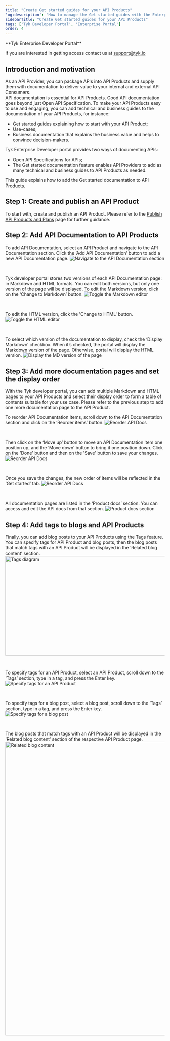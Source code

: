 ```yaml
---
title: "Create Get started guides for your API Products"
'og:description': "How to manage the Get started guides with the Enterprise Developer portal"
sidebarTitle: "Create Get started guides for your API Products"
tags: ['Tyk Developer Portal', 'Enterprise Portal']
order: 4
---
```



<Note>
**Tyk Enterprise Developer Portal**

If you are interested in getting access contact us at [support@tyk.io](<mailto:support@tyk.io?subject=Tyk Enterprise Portal Beta>)
</Note>


## Introduction and motivation

As an API Provider, you can package APIs into API Products and supply them with documentation to deliver value to your internal and external API Consumers.<br/>
API documentation is essential for API Products. Good API documentation goes beyond just Open API Specification. To make your API Products easy to use and engaging, you can add technical and business guides to the documentation of your API Products, for instance:
* Get started guides explaining how to start with your API Product;
* Use-cases;
* Business documentation that explains the business value and helps to convince decision-makers.

Tyk Enterprise Developer portal provides two ways of documenting APIs:
* Open API Specifications for APIs;
* The Get started documentation feature enables API Providers to add as many technical and business guides to API Products as needed.

This guide explains how to add the Get started documentation to API Products.


## Step 1: Create and publish an API Product

To start with, create and publish an API Product. Please refer to the [Publish API Products and Plans](/tyk-stack/tyk-developer-portal/enterprise-developer-portal/getting-started-with-enterprise-portal/publish-api-products-and-plans) page for further guidance.

## Step 2: Add API Documentation to API Products

To add API Documentation, select an API Product and navigate to the API Documentation section.
Click the ‘Add API Documentation’ button to add a new API Documentation page.
<img src="/img/dashboard/portal-management/enterprise-portal/api-docs-navigate-to-the-api-docs-section.png" alt="Navigate to the API Documentation section" />

<br/>

Tyk developer portal stores two versions of each API Documentation page: in Markdown and HTML formats.
You can edit both versions, but only one version of the page will be displayed.
To edit the Markdown version, click on the ‘Change to Markdown’ button.
<img src="/img/dashboard/portal-management/enterprise-portal/api-documentation-page-change-to-md.png" alt="Toggle the Markdown editor" />

<br/>

To edit the HTML version, click the 'Change to HTML' button.
<img src="/img/dashboard/portal-management/enterprise-portal/api-documentation-page-change-to-html.png" alt="Toggle the HTML editor" />

<br/>

To select which version of the documentation to display, check the ‘Display Markdown’ checkbox.
When it’s checked, the portal will display the Markdown version of the page.
Otherwise, portal will display the HTML version.
<img src="/img/dashboard/portal-management/enterprise-portal/api-documentation-page-display-md-version.png" alt="Display the MD version of the page" />


## Step 3: Add more documentation pages and set the display order

With the Tyk developer portal, you can add multiple Markdown and HTML pages to your API Products and select their display order to form a table of contents suitable for your use case.
Please refer to the previous step to add one more documentation page to the API Product.

To reorder API Documentation items, scroll down to the API Documentation section and click on the ‘Reorder items’ button.
<img src="/img/dashboard/portal-management/enterprise-portal/api-documentation-page-start-reordering-docs.png" alt="Reorder API Docs" />

<br/>

Then click on the ‘Move up’ button to move an API Documentation item one position up, and the ‘Move down’ button to bring it one position down. Click on the 'Done' button and then on the 'Save' button to save your changes.
<img src="/img/dashboard/portal-management/enterprise-portal/api-documentation-page-move-doc-up.png" alt="Reorder API Docs" />

<br/>

Once you save the changes, the new order of items will be reflected in the ‘Get started’ tab.
<img src="/img/dashboard/portal-management/enterprise-portal/api-documentation-page-get-started-live.png" alt="Reorder API Docs" />

<br/>

All documentation pages are listed in the ‘Product docs’ section. You can access and edit the API docs from that section.
<img src="/img/dashboard/portal-management/enterprise-portal/product-docs-section.png" alt="Product docs section" />

## Step 4: Add tags to blogs and API Products

Finally, you can add blog posts to your API Products using the Tags feature.
You can specify tags for API Product and blog posts, then the blog posts that match tags with an API Product will be displayed in the ‘Related blog content’ section.
<img src="/img/dashboard/portal-management/enterprise-portal/tags-diagram.png" alt="Tags diagram" width="600" height="314" />

<br/>

To specify tags for an API Product, select an API Product, scroll down to the ‘Tags’ section, type in a tag, and press the Enter key.
<img src="/img/dashboard/portal-management/enterprise-portal/tags-section-in-api-product.png" alt="Specify tags for an API Product" />

<br/>

To specify tags for a blog post, select a blog post, scroll down to the ‘Tags’ section, type in a tag, and press the Enter key.
<img src="/img/dashboard/portal-management/enterprise-portal/tags-section-in-blog-post.png" alt="Specify tags for a blog post" />

<br/>

The blog posts that match tags with an API Product will be displayed in the ‘Related blog content’ section of the respective API Product page.
<img src="/img/dashboard/portal-management/enterprise-portal/related-blog-content.png" alt="Related blog content" width="800" height="925" />